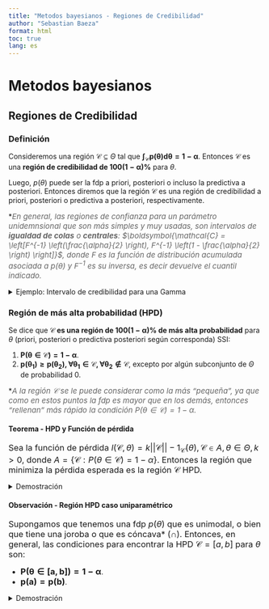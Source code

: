 ```yaml
---
title: "Metodos bayesianos - Regiones de Credibilidad"
author: "Sebastian Baeza"
format: html
toc: true
lang: es
---
```


# Metodos bayesianos

## Regiones de Credibilidad

### Definición

Consideremos una región $\mathcal{C} \subseteq \Theta$ tal que $\boldsymbol{\int_{\mathcal{C}} p(\theta)d\theta = 1 - \alpha}$. Entonces $\boldsymbol{\mathcal{C}}$ es una <b>región de credibilidad de $\boldsymbol{100(1-\alpha)\%}$</b> para $\theta$.

Luego, $p(\theta)$ puede ser la fdp a priori, posteriori o incluso la predictiva a posteriori. Entonces diremos que la región $\mathcal{C}$ es una región de credibilidad a priori, posteriori o predictiva a posteriori, respectivamente.

*[En general, las regiones de confianza para un parámetro unidemnsional que son más simples y muy usadas, son intervalos de <b>igualdad de colas</b> o <b>centrales</b>: $\boldsymbol{\mathcal{C} = \left[F^{-1} \left(\frac{\alpha}{2} \right), F^{-1} \left(1 - \frac{\alpha}{2} \right) \right]}$, donde $F$ es la función de distribución acumulada asociada a $p(\theta)$ y $F^{-1}$ es su inversa, es decir devuelve el cuantil indicado.]{style="font-size: 15px; color:#656565; font-style: italic"}

<details>
<summary>Ejemplo: Intervalo de credibilidad para una Gamma</summary>
Se sabe que en el caso de tener una verosimilitud $P(\theta)$ y una priori $\textup{Gamma}(\alpha, \beta)$, entonces la posteriori es $\theta|x \sim \textup{Gamma}(\alpha + \sum_{i=1}^n x_i, \beta + n)$. Entonces un intervalo de credibilidad $(1-\alpha')100\%$ con igualdad de colas está dado por $\left[F^{-1} \left(\frac{\alpha}{2} \right), F^{-1} \left(1 - \frac{\alpha}{2} \right) \right]$, el cual no tiene forma explícita (o que sea agradable), luego en RStudio se puede encontrar este intervalo para valores númericos con la expresión:
"qgamma(c($\alpha'/2$, $1 - \alpha'/2$), shape = $\alpha + \sum_{i=1}^n x_i$, rate = $\beta + n$)".
</details>

### Región de más alta probabilidad (HPD)

Se dice que $\boldsymbol{\mathcal{C}}$<b> es una región de $\boldsymbol{100(1-\alpha)\%}$ de más alta probabilidad</b> para $\theta$ (priori, posteriori o predictiva posteriori según corresponda) SSI:
<ol>
<li>$\boldsymbol{P(\theta \in \mathcal{C}) = 1 - \alpha}$.</li>
<li>$\boldsymbol{p(\theta_1) \geq p(\theta_2), \forall\theta_1 \in \mathcal{C}, \forall\theta_2 \notin \mathcal{C}}$, excepto por algún subconjunto de $\Theta$ de probabilidad $0$.</li>
</ol>

*[A la región $\mathcal{C}$ se le puede considerar como la más "pequeña", ya que como en estos puntos la fdp es mayor que en los demás, entonces "rellenan" más rápido la condición $P(\theta \in \mathcal{C}) = 1-\alpha$.]{style="font-size: 15px; color:#656565; font-style: italic"}

#### Teorema - HPD y Función de pérdida

[Sea la función de pérdida $l(\mathcal{C}, \theta) = k||\mathcal{C}|| - 1_{\mathcal{C}}(\theta), \mathcal{C} \in A, \theta \in \Theta, k>0$, donde $A = \{ \mathcal{C} : P(\theta \in \mathcal{C}) = 1-\alpha \}$. Entonces la región que minimiza la pérdida esperada es la región $\mathcal{C}$ HPD.]{style="font-size: 16.5px"}

<details>
<summary>Demostración</summary>
Notemos que $E[l(\mathcal{C}, \theta)] = k||\mathcal{C}|| + E[1_{\mathcal{C}}(\theta)] = k||\mathcal{C}|| + P(\theta \in \mathcal{C})$. Luego como $\mathcal{C} \in A$, entonces $E[l(\mathcal{C}, \theta)] = k||\mathcal{C}|| + 1 - \alpha$. Luego, como $k>0$, esta expresión se minimiza cuando $||\mathcal{C}||$ es mínimo (región HPD), ya que todo lo demás es constante respecto a $\mathcal{C}$.
</details>

#### Observación - Región HPD caso uniparamétrico

[Supongamos que tenemos una fdp $p(\theta)$ que es unimodal, o bien que tiene una joroba o que es cóncava* ($\cap$). Entonces, en general, las condiciones para encontrar la HPD $\mathcal{C} = [a,b]$ para $\theta$ son:]{style="font-size: 16.5px"}
<ul>
<li>[$\boldsymbol{P(\theta \in [a,b]) = 1-\alpha}$]{style="font-size: 16.5px"}.</li>
<li>[$\boldsymbol{p(a) = p(b)}$]{style="font-size: 16.5px"}.</li>
</ul>

<details>
<summary>Demostración</summary>
Sea $p(\theta)$ cóncava y cuya derivada cambia de signo en algún punto. Para hallar el intervalo $[a,b]$ de menor longitud $(b-a)$ restringido a $P(\theta \in [a,b]) = 1-\alpha$, debemos usar multiplicadores de lagrange: $l(a,b;\lambda) = (b-a) + \lambda(\int_b^a p(\theta)d\theta - (1-\alpha))$. Derivando respecto a $a$, se sigue que:<br>
$\frac{\partial l(a,b;\lambda)}{\partial a} = -1 + \lambda \cdot p(a)$, e igualando a $0$ se tiene que $\lambda = \frac{1}{p(a)}$.<br>
Luego, derivando respecto a $b$, se sigue que:<br>
$\frac{\partial l(a,b;lambda)}{\partial b} = 1 - \lambda \cdot p(b)$, e igualando a $0$ se tiene que $\lambda = \frac{1}{p(b)}$.<br>
Luego, igualando ambas expresiones de $\lambda$, se sigue que $p(a) = p(b)$, y derivando respecto a $\lambda$ se tiene la restricción. Por otro lado, dado que $p$ es cóncava nos asegura que este intervalo sea mínimo.

Por último, como $a < b$ y se sabe que $p'$ es decreciente, entonces $p'(a) > p'(b)$. Ahora, supongamos que $p'(a), p'(b)$ tienen el mismo signo, supongamos sin pérdida de generalidad que el signo es positivo. Entonces, a no ser de que la función $p$ sea decreciente en unos puntos intermedios ($p' < 0$) y luego creciente en otros $p' > 0$, no es posible que $p(a) = p(b)$, pero esto implicaría que la segunda derivada es positiva en algún punto -><-. Entonces $p'(a) > 0 >  p'(b)$ y por tanto existe $c$ (único por la monotonía de $p'$) tal que $p'(c) = 0$, entonces $\forall x \in[a,c], p(a) \leq p(x)$ y $\forall x \in[c,b], p(b) \leq p(x)$. Luego se tiene que $\forall \theta_1 \in [a,b], \forall \theta_2 \in ]-\infty, a[ \cup ]b, \infty[, p(\theta_1) \geq p(\theta_2)$.
</details>